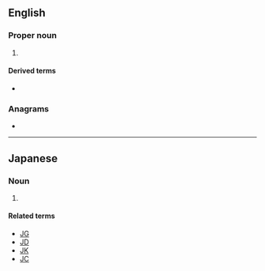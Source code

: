 {{also|js|Js|j's|j/s|J's}}
==English==

===Proper noun===
{{en-proper noun}}

# {{initialism of|JavaScript|lang=en}}

====Derived terms====
* {{l|en|WinJS}}

===Anagrams===
* {{anagrams|en|a=js|S.J.|SJ}}

----

==Japanese==

===Noun===
{{head|ja|noun}}

# {{initialism of|{{ja-r|女子%小%学生|じょし %しょう%がくせい}}||female primary school student|lang=ja}}

====Related terms====
* [[JG]]
* [[JD]]
* [[JK]]
* [[JC]]